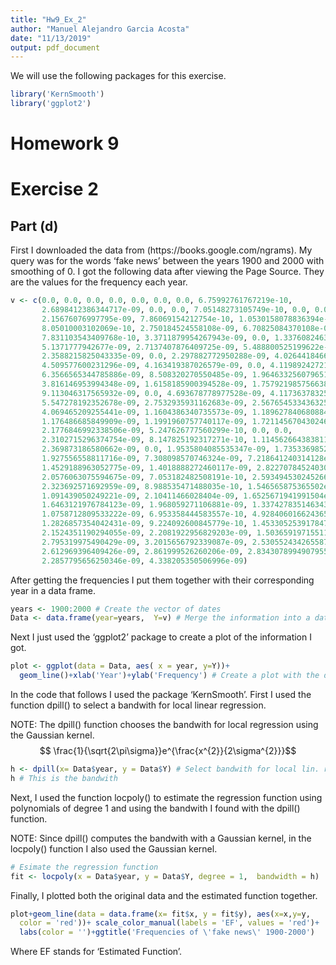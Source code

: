 ```yaml
---
title: "Hw9_Ex_2"
author: "Manuel Alejandro Garcia Acosta"
date: "11/13/2019"
output: pdf_document
---
```


We will use the following packages for this exercise.
```r
library('KernSmooth')
library('ggplot2')
```

# Homework 9

# Exercise 2

## Part (d)

First I downloaded the data from (https://books.google.com/ngrams). My query was for the words 'fake news' between the years 1900 and 2000 with smoothing of 0. I got the following data after viewing the Page Source. They are the values for the frequency each year.

```r
v <- c(0.0, 0.0, 0.0, 0.0, 0.0, 0.0, 0.0, 6.75992761767219e-10,
       2.6898412386344717e-09, 0.0, 0.0, 7.05148273105749e-10, 0.0, 0.0,
       2.15676076997795e-09, 7.86069154212754e-10, 1.0530158078836394e-08,
       8.05010003102069e-10, 2.750184524558108e-09, 6.70825084370108e-09, 0.0,
       7.831103543409768e-10, 3.3711879954267943e-09, 0.0, 1.3376082463878447e-08,
       5.1371777942677e-09, 2.7137407876409725e-09, 5.488800525199622e-09,
       2.3588215825043335e-09, 0.0, 2.297882772950288e-09, 4.0264418466051666e-09,
       4.509577600231296e-09, 4.163419387026579e-09, 0.0, 4.119892427212335e-09,
       6.3566565344785886e-09, 8.508320270550485e-09, 1.964633256079651e-08,
       3.816146953994348e-09, 1.6158185900394528e-09, 1.7579219857566386e-08,
       9.113046317565932e-09, 0.0, 4.693678778977528e-09, 4.117363783251449e-09,
       5.547278192352678e-09, 2.7532935931162683e-09, 2.5676545334363254e-09,
       4.069465209255441e-09, 1.1604386340735573e-09, 1.1896278406808847e-09,
       1.176486685849909e-09, 1.1991960757740117e-09, 1.7211456704302464e-09,
       2.1776846992338506e-09, 5.247626777560299e-10, 0.0, 0.0,
       2.3102715296374754e-09, 8.147825192317271e-10, 1.1145626643838114e-09,
       2.369873186580662e-09, 0.0, 1.9535804085535347e-09, 1.735336985220215e-09,
       1.927556558811716e-09, 7.308098570746324e-09, 7.218641240314128e-10,
       1.4529188963052775e-09, 1.4018888272460117e-09, 2.822707845240302e-09,
       2.0576063075594675e-09, 7.053182482508191e-10, 2.593494530245266e-09,
       2.323692571692959e-09, 8.988535471488035e-10, 1.546565875365502e-09,
       1.091439050249221e-09, 2.10411466028404e-09, 1.6525671941991504e-09,
       1.6463121976784123e-09, 1.968059271106881e-09, 1.3374278351463431e-09,
       1.0758712809533222e-09, 6.953358444583557e-10, 4.928406016624365e-10,
       1.2826857354042431e-09, 9.224092600845779e-10, 1.453305253917847e-09,
       2.1524351190294055e-09, 2.2081922956829203e-09, 1.503659197155116e-09,
       2.795319975490429e-09, 3.2015656792339087e-09, 2.530552434265587e-09,
       2.612969396409426e-09, 2.861999526260206e-09, 2.8343078994907955e-09,
       2.2857795656250346e-09, 4.338205350506996e-09)
```

After getting the frequencies I put them together with their corresponding year in a data frame.

```r
years <- 1900:2000 # Create the vector of dates
Data <- data.frame(year=years,  Y=v) # Merge the information into a data frame
```

Next I just used the 'ggplot2' package to create a plot of the information I got.

```r
plot <- ggplot(data = Data, aes( x = year, y=Y))+
  geom_line()+xlab('Year')+ylab('Frequency') # Create a plot with the data
```

In the code that follows I used the package 'KernSmooth'. First I used the function dpill() to select a bandwith for local linear regression.

NOTE: The dpill() function chooses the bandwith for local regression using the Gaussian kernel.
$$ \frac{1}{\sqrt{2\pi\sigma}}e^{\frac{x^{2}}{2\sigma^{2}}}$$

```r
h <- dpill(x= Data$year, y = Data$Y) # Select bandwith for local lin. regression
h # This is the bandwith
```

Next, I used the function locpoly() to estimate the regression function using polynomials of degree 1 and using the bandwith I found with the dpill() function. 

NOTE: Since dpill() computes the bandwith with a Gaussian kernel, in the locpoly() function I also used the Gaussian kernel.

```r
# Esimate the regression function
fit <- locpoly(x = Data$year, y = Data$Y, degree = 1,  bandwidth = h)
```

Finally, I plotted both the original data and the estimated function together.

```r
plot+geom_line(data = data.frame(x= fit$x, y = fit$y), aes(x=x,y=y, 
  color = 'red'))+ scale_color_manual(labels = 'EF', values = 'red')+
  labs(color = '')+ggtitle('Frequencies of \'fake news\' 1900-2000')
```

Where EF stands for 'Estimated Function'.